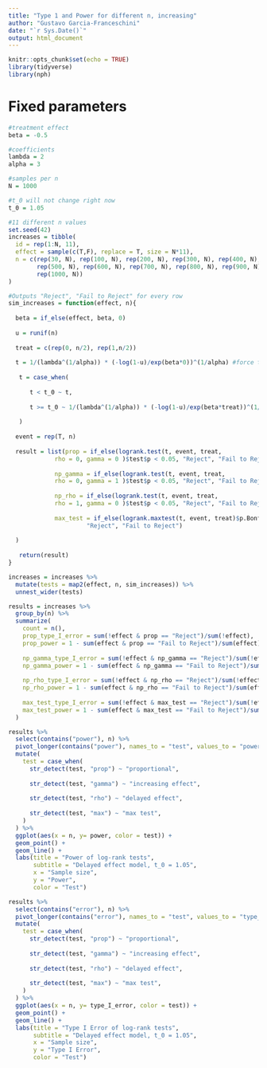 ```yaml
---
title: "Type 1 and Power for different n, increasing"
author: "Gustavo Garcia-Franceschini"
date: "`r Sys.Date()`"
output: html_document
---
```


```r
knitr::opts_chunk$set(echo = TRUE)
library(tidyverse)
library(nph)
```

# Fixed parameters

```r
#treatment effect
beta = -0.5

#coefficients
lambda = 2
alpha = 3

#samples per n
N = 1000

#t_0 will not change right now
t_0 = 1.05
```


```r
#11 different n values
set.seed(42)
increases = tibble(
  id = rep(1:N, 11),
  effect = sample(c(T,F), replace = T, size = N*11),
  n = c(rep(30, N), rep(100, N), rep(200, N), rep(300, N), rep(400, N), 
        rep(500, N), rep(600, N), rep(700, N), rep(800, N), rep(900, N), 
        rep(1000, N))
)

#Outputs "Reject", "Fail to Reject" for every row
sim_increases = function(effect, n){
  
  beta = if_else(effect, beta, 0)
  
  u = runif(n)
  
  treat = c(rep(0, n/2), rep(1,n/2))
    
  t = 1/(lambda^(1/alpha)) * (-log(1-u)/exp(beta*0))^(1/alpha) #force treat=0
  
   t = case_when(
      
      t < t_0 ~ t,
      
      t >= t_0 ~ 1/(lambda^(1/alpha)) * (-log(1-u)/exp(beta*treat))^(1/alpha)
      
   )
  
  event = rep(T, n)
  
  result = list(prop = if_else(logrank.test(t, event, treat, 
             rho = 0, gamma = 0 )$test$p < 0.05, "Reject", "Fail to Reject"), 
             
             np_gamma = if_else(logrank.test(t, event, treat, 
             rho = 0, gamma = 1 )$test$p < 0.05, "Reject", "Fail to Reject"), 
             
             np_rho = if_else(logrank.test(t, event, treat, 
             rho = 1, gamma = 0 )$test$p < 0.05, "Reject", "Fail to Reject"),
             
             max_test = if_else(logrank.maxtest(t, event, treat)$p.Bonf < 0.05,
                      "Reject", "Fail to Reject")
   
  )
   
   return(result)
}

increases = increases %>%
  mutate(tests = map2(effect, n, sim_increases)) %>%
  unnest_wider(tests)
```


```r
results = increases %>%
  group_by(n) %>% 
  summarize(
    count = n(),
    prop_type_I_error = sum(!effect & prop == "Reject")/sum(!effect),
    prop_power = 1 - sum(effect & prop == "Fail to Reject")/sum(effect),
    
    np_gamma_type_I_error = sum(!effect & np_gamma == "Reject")/sum(!effect),
    np_gamma_power = 1 - sum(effect & np_gamma == "Fail to Reject")/sum(effect),
    
    np_rho_type_I_error = sum(!effect & np_rho == "Reject")/sum(!effect),
    np_rho_power = 1 - sum(effect & np_rho == "Fail to Reject")/sum(effect),
    
    max_test_type_I_error = sum(!effect & max_test == "Reject")/sum(!effect),
    max_test_power = 1 - sum(effect & max_test == "Fail to Reject")/sum(effect),
  )
```


```r
results %>%
  select(contains("power"), n) %>%
  pivot_longer(contains("power"), names_to = "test", values_to = "power") %>%
  mutate(
    test = case_when(
      str_detect(test, "prop") ~ "proportional",
      
      str_detect(test, "gamma") ~ "increasing effect",
      
      str_detect(test, "rho") ~ "delayed effect",
      
      str_detect(test, "max") ~ "max test",
    )
  ) %>%
  ggplot(aes(x = n, y= power, color = test)) +
  geom_point() + 
  geom_line() + 
  labs(title = "Power of log-rank tests",
       subtitle = "Delayed effect model, t_0 = 1.05",
       x = "Sample size",
       y = "Power",
       color = "Test")
```

```r
results %>%
  select(contains("error"), n) %>%
  pivot_longer(contains("error"), names_to = "test", values_to = "type_I_error") %>%
  mutate(
    test = case_when(
      str_detect(test, "prop") ~ "proportional",
      
      str_detect(test, "gamma") ~ "increasing effect",
      
      str_detect(test, "rho") ~ "delayed effect",
      
      str_detect(test, "max") ~ "max test",
    )
  ) %>%
  ggplot(aes(x = n, y= type_I_error, color = test)) +
  geom_point() + 
  geom_line() + 
  labs(title = "Type I Error of log-rank tests",
       subtitle = "Delayed effect model, t_0 = 1.05",
       x = "Sample size",
       y = "Type I Error",
       color = "Test")
```



